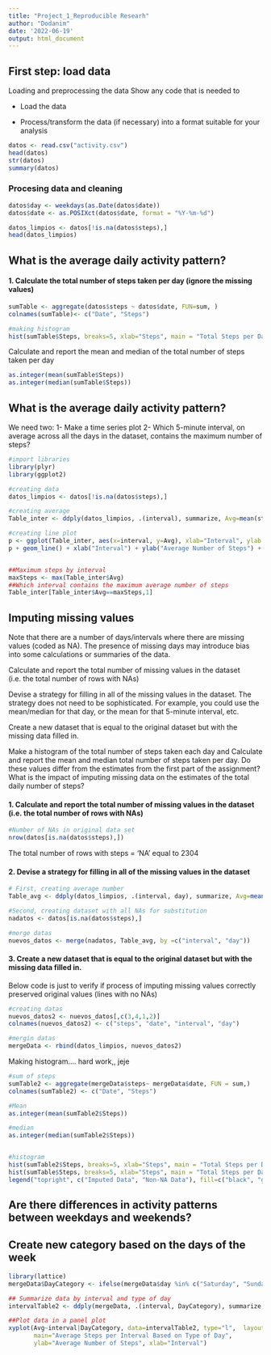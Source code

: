 ```yaml
---
title: "Project_1_Reproducible Researh"
author: "Dodanim"
date: '2022-06-19'
output: html_document
---
```


## First step: load data
Loading and preprocessing the data
Show any code that is needed to

* Load the data

* Process/transform the data (if necessary) into a format suitable for your analysis

```r
datos <- read.csv("activity.csv")
head(datos)
str(datos)
summary(datos)
```

### Procesing data and cleaning

```r
datos$day <- weekdays(as.Date(datos$date))
datos$date <- as.POSIXct(datos$date, format = "%Y-%m-%d")

datos_limpios <- datos[!is.na(datos$steps),]
head(datos_limpios)
```

## What is the average daily activity pattern?
#### 1. Calculate the total number of steps taken per day (ignore the missing values)
```r
sumTable <- aggregate(datos$steps ~ datos$date, FUN=sum, )
colnames(sumTable)<- c("Date", "Steps")

#making histogram
hist(sumTable$Steps, breaks=5, xlab="Steps", main = "Total Steps per Day")
```

Calculate and report the mean and median of the total number of steps taken per day
```r
as.integer(mean(sumTable$Steps))
as.integer(median(sumTable$Steps))
```

## What is the average daily activity pattern?
We need two:
1- Make a time series plot
2- Which 5-minute interval, on average across all the days in the dataset, contains the maximum number of steps?

```r
#import libraries
library(plyr)
library(ggplot2)

#creating data
datos_limpios <- datos[!is.na(datos$steps),]

#creating average
Table_inter <- ddply(datos_limpios, .(interval), summarize, Avg=mean(steps))

#creating line plot
p <- ggplot(Table_inter, aes(x=interval, y=Avg), xlab="Interval", ylab = "Average Numbwer of Steps")
p + geom_line() + xlab("Interval") + ylab("Average Number of Steps") + ggtitle("Average number of Steps per Interval")


##Maximum steps by interval
maxSteps <- max(Table_inter$Avg)
##Which interval contains the maximum average number of steps
Table_inter[Table_inter$Avg==maxSteps,1]

```
## Imputing missing values
Note that there are a number of days/intervals where there are missing values (coded as \color{red}{\verb|NA|}NA). The presence of missing days may introduce bias into some calculations or summaries of the data.

Calculate and report the total number of missing values in the dataset (i.e. the total number of rows with \color{red}{\verb|NA|}NAs)

Devise a strategy for filling in all of the missing values in the dataset. The strategy does not need to be sophisticated. For example, you could use the mean/median for that day, or the mean for that 5-minute interval, etc.

Create a new dataset that is equal to the original dataset but with the missing data filled in.

Make a histogram of the total number of steps taken each day and Calculate and report the mean and median total number of steps taken per day. Do these values differ from the estimates from the first part of the assignment? What is the impact of imputing missing data on the estimates of the total daily number of steps?

#### 1. Calculate and report the total number of missing values in the dataset (i.e. the total number of rows with NAs)

```r
#Number of NAs in original data set
nrow(datos[is.na(datos$steps),])
```

The total number of rows with steps = 'NA' equal to 2304

#### 2. Devise a strategy for filling in all of the missing values in the dataset

```r
# First, creating average number
Table_avg <- ddply(datos_limpios, .(interval, day), summarize, Avg=mean(steps))

#Second, creating dataset with all NAs for substitution
nadatos <- datos[is.na(datos$steps),]

#merge datas
nuevos_datos <- merge(nadatos, Table_avg, by =c("interval", "day"))

```

#### 3. Create a new dataset that is equal to the original dataset but with the missing data filled in.
Below code is just to verify if process of imputing missing values correctly preserved original values (lines with no NAs)   
```r
#creating datas
nuevos_datos2 <- nuevos_datos[,c(3,4,1,2)]
colnames(nuevos_datos2) <- c("steps", "date", "interval", "day")

#mergin datas
mergeData <- rbind(datos_limpios, nuevos_datos2)

```

Making histogram.... hard work,, jeje
```r
#sum of steps
sumTable2 <- aggregate(mergeData$steps~ mergeData$date, FUN = sum,)
colnames(sumTable2) <- c("Date", "Steps")

#Mean
as.integer(mean(sumTable2$Steps))

#median
as.integer(median(sumTable2$Steps))


#histogram
hist(sumTable2$Steps, breaks=5, xlab="Steps", main = "Total Steps per Day with NAs Fixed", col="Black")
hist(sumTable$Steps, breaks=5, xlab="Steps", main = "Total Steps per Day with NAs Fixed", col="Grey", add=T)
legend("topright", c("Imputed Data", "Non-NA Data"), fill=c("black", "grey") )

```

## Are there differences in activity patterns between weekdays and weekends?
## Create new category based on the days of the week

```r

library(lattice) 
mergeData$DayCategory <- ifelse(mergeData$day %in% c("Saturday", "Sunday"), "Weekend", "Weekday")

## Summarize data by interval and type of day
intervalTable2 <- ddply(mergeData, .(interval, DayCategory), summarize, Avg = mean(steps))

##Plot data in a panel plot
xyplot(Avg~interval|DayCategory, data=intervalTable2, type="l",  layout = c(1,2),
       main="Average Steps per Interval Based on Type of Day", 
       ylab="Average Number of Steps", xlab="Interval")

```




